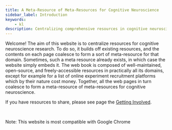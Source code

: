 ```yaml
---
title: A Meta-Resource of Meta-Resources for Cognitive Neuroscience
sidebar_label: Introduction
keywords:
    - kl
description: Centralizing comprehensive resources in cognitive neuroscience
---
```


Welcome! The aim of this website is to centralize resources for cognitive neuroscience research. To do so, it builds off existing resources, and the contents on each page coalesce to form a sort of meta-resource for that domain. Sometimes, such a meta resource already exists, in which case the website simply embeds it. The web book is composed of well-maintained, open-source, and freely-accessible resources in practically all its domains, except for example for a list of online experiment recruitment platforms which by their nature cost money. Together, all the web pages in turn coalesce to form a meta-resource of meta-resources for cognitive neuroscience.

If you have resources to share, please see page the [Getting Involved](contributing/getting-involved).

<br/>

Note: This website is most compatible with Google Chrome

